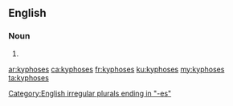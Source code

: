 ==English==

===Noun===
{{head|en|plural}}

# {{plural of|kyphosis|lang=en}}

[[Category:English irregular plurals ending in "-es"]]

[[ar:kyphoses]]
[[ca:kyphoses]]
[[fr:kyphoses]]
[[ku:kyphoses]]
[[my:kyphoses]]
[[ta:kyphoses]]